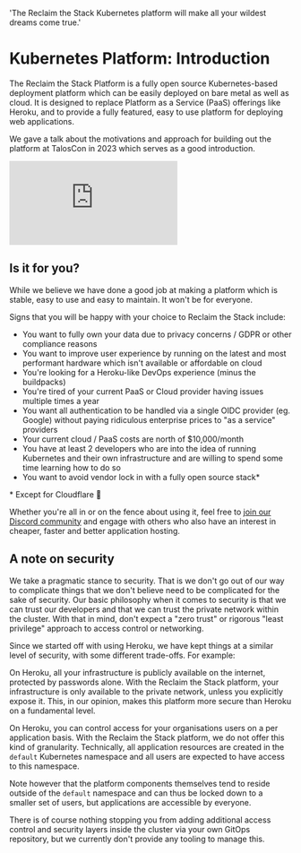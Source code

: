   'The Reclaim the Stack Kubernetes platform will make all your wildest dreams come true.'

# Kubernetes Platform: Introduction

The Reclaim the Stack Platform is a fully open source Kubernetes-based deployment platform which can be easily deployed on bare metal as well as cloud. It is designed to replace Platform as a Service (PaaS) offerings like Heroku, and to provide a fully featured, easy to use platform for deploying web applications.

We gave a talk about the motivations and approach for building out the platform at TalosCon in 2023 which serves as a good introduction.

<iframe className="aspect-video w-full" src="https://www.youtube.com/embed/xhXMnFHwzF0" title="YouTube video player" frameBorder="0" allow="accelerometer; autoplay; clipboard-write; encrypted-media; gyroscope; picture-in-picture; web-share" allowFullScreen></iframe>

## Is it for you?

While we believe we have done a good job at making a platform which is stable, easy to use and easy to maintain. It won't be for everyone.

Signs that you will be happy with your choice to Reclaim the Stack include:

- You want to fully own your data due to privacy concerns / GDPR or other compliance reasons
- You want to improve user experience by running on the latest and most performant hardware which isn't available or affordable on cloud
- You're looking for a Heroku-like DevOps experience (minus the buildpacks)
- You're tired of your current PaaS or Cloud provider having issues multiple times a year
- You want all authentication to be handled via a single OIDC provider (eg. Google) without paying ridiculous enterprise prices to "as a service" providers
- Your current cloud / PaaS costs are north of $10,000/month
- You have at least 2 developers who are into the idea of running Kubernetes and their own infrastructure and are willing to spend some time learning how to do so
- You want to avoid vendor lock in with a fully open source stack*

<p class="text-2xs text-stone-500">* Except for Cloudflare 🙈</p>

Whether you're all in or on the fence about using it, feel free to [join our Discord community](https://discord.gg/v23eA4FMPC) and engage with others who also have an interest in cheaper, faster and better application hosting.

## A note on security

We take a pragmatic stance to security. That is we don't go out of our way to complicate things that we don't believe need to be complicated for the sake of security. Our basic philosophy when it comes to security is that we can trust our developers and that we can trust the private network within the cluster. With that in mind, don't expect a "zero trust" or rigorous "least privilege" approach to access control or networking.

Since we started off with using Heroku, we have kept things at a similar level of security, with some different trade-offs. For example:

On Heroku, all your infrastructure is publicly available on the internet, protected by passwords alone. With the Reclaim the Stack platform, your infrastructure is only available to the private network, unless you explicitly expose it. This, in our opinion, makes this platform more secure than Heroku on a fundamental level.

On Heroku, you can control access for your organisations users on a per application basis. With the Reclaim the Stack platform, we do not offer this kind of granularity. Technically, all application resources are created in the `default` Kubernetes namespace and all users are expected to have access to this namespace.

Note however that the platform components themselves tend to reside outside of the `default` namespace and can thus be locked down to a smaller set of users, but applications are accessible by everyone.

There is of course nothing stopping you from adding additional access control and security layers inside the cluster via your own GitOps repository, but we currently don't provide any tooling to manage this.
